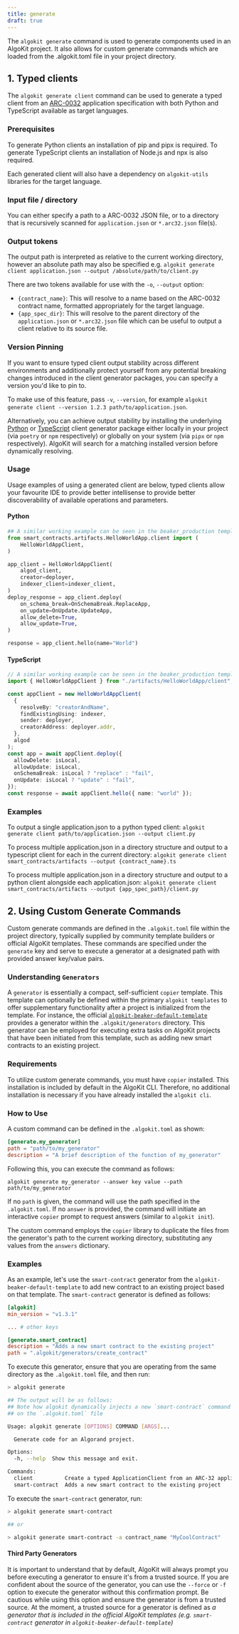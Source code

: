 ```yaml
---
title: generate
draft: true
---
```


The `algokit generate` command is used to generate components used in an AlgoKit project. It also allows for custom generate commands which are loaded from the .algokit.toml file in your project directory.

## 1. Typed clients

The `algokit generate client` command can be used to generate a typed client from an [ARC-0032](https://arc.algorand.foundation/ARCs/arc-0032) application specification with both Python and TypeScript available as target languages.

### Prerequisites

To generate Python clients an installation of pip and pipx is required.
To generate TypeScript clients an installation of Node.js and npx is also required.

Each generated client will also have a dependency on `algokit-utils` libraries for the target language.

### Input file / directory

You can either specify a path to a ARC-0032 JSON file, or to a directory that is recursively scanned for `application.json` or `*.arc32.json` file(s).

### Output tokens

The output path is interpreted as relative to the current working directory, however an absolute path may also be specified e.g.
`algokit generate client application.json --output /absolute/path/to/client.py`

There are two tokens available for use with the `-o`, `--output` option:

- `{contract_name}`: This will resolve to a name based on the ARC-0032 contract name, formatted appropriately for the target language.
- `{app_spec_dir}`: This will resolve to the parent directory of the `application.json` or `*.arc32.json` file which can be useful to output a client relative to its source file.

### Version Pinning

If you want to ensure typed client output stability across different environments and additionally protect yourself from any potential breaking changes introduced in the client generator packages, you can specify a version you'd like to pin to.

To make use of this feature, pass `-v`, `--version`, for example `algokit generate client --version 1.2.3 path/to/application.json`.

Alternatively, you can achieve output stability by installing the underlying [Python](https://github.com/algorandfoundation/algokit-client-generator-py) or [TypeScript](https://github.com/algorandfoundation/algokit-client-generator-ts) client generator package either locally in your project (via `poetry` or `npm` respectively) or globally on your system (via `pipx` or `npm` respectively). AlgoKit will search for a matching installed version before dynamically resolving.

### Usage

Usage examples of using a generated client are below, typed clients allow your favourite IDE to provide better intellisense to provide better discoverability
of available operations and parameters.

#### Python

```python
## A similar working example can be seen in the beaker_production template, when using Python deployment
from smart_contracts.artifacts.HelloWorldApp.client import (
    HelloWorldAppClient,
)

app_client = HelloWorldAppClient(
    algod_client,
    creator=deployer,
    indexer_client=indexer_client,
)
deploy_response = app_client.deploy(
    on_schema_break=OnSchemaBreak.ReplaceApp,
    on_update=OnUpdate.UpdateApp,
    allow_delete=True,
    allow_update=True,
)

response = app_client.hello(name="World")
```

#### TypeScript

```typescript
// A similar working example can be seen in the beaker_production template, when using TypeScript deployment
import { HelloWorldAppClient } from "./artifacts/HelloWorldApp/client";

const appClient = new HelloWorldAppClient(
  {
    resolveBy: "creatorAndName",
    findExistingUsing: indexer,
    sender: deployer,
    creatorAddress: deployer.addr,
  },
  algod
);
const app = await appClient.deploy({
  allowDelete: isLocal,
  allowUpdate: isLocal,
  onSchemaBreak: isLocal ? "replace" : "fail",
  onUpdate: isLocal ? "update" : "fail",
});
const response = await appClient.hello({ name: "world" });
```

### Examples

To output a single application.json to a python typed client:
`algokit generate client path/to/application.json --output client.py`

To process multiple application.json in a directory structure and output to a typescript client for each in the current directory:
`algokit generate client smart_contracts/artifacts --output {contract_name}.ts`

To process multiple application.json in a directory structure and output to a python client alongside each application.json:
`algokit generate client smart_contracts/artifacts --output {app_spec_path}/client.py`

## 2. Using Custom Generate Commands

Custom generate commands are defined in the `.algokit.toml` file within the project directory, typically supplied by community template builders or official AlgoKit templates. These commands are specified under the `generate` key and serve to execute a generator at a designated path with provided answer key/value pairs.

### Understanding `Generators`

A `generator` is essentially a compact, self-sufficient `copier` template. This template can optionally be defined within the primary `algokit templates` to offer supplementary functionality after a project is initialized from the template. For instance, the official [`algokit-beaker-default-template`](https://github.com/algorandfoundation/algokit-beaker-default-template/tree/main/template_content) provides a generator within the `.algokit/generators` directory. This generator can be employed for executing extra tasks on AlgoKit projects that have been initiated from this template, such as adding new smart contracts to an existing project.

### Requirements

To utilize custom generate commands, you must have `copier` installed. This installation is included by default in the AlgoKit CLI. Therefore, no additional installation is necessary if you have already installed the `algokit cli`.

### How to Use

A custom command can be defined in the `.algokit.toml` as shown:

```toml
[generate.my_generator]
path = "path/to/my_generator"
description = "A brief description of the function of my_generator"
```

Following this, you can execute the command as follows:

`algokit generate my_generator --answer key value --path path/to/my_generator`

If no `path` is given, the command will use the path specified in the `.algokit.toml`. If no `answer` is provided, the command will initiate an interactive `copier` prompt to request answers (similar to `algokit init`).

The custom command employs the `copier` library to duplicate the files from the generator's path to the current working directory, substituting any values from the `answers` dictionary.

### Examples

As an example, let's use the `smart-contract` generator from the `algokit-beaker-default-template` to add new contract to an existing project based on that template. The `smart-contract` generator is defined as follows:

```toml
[algokit]
min_version = "v1.3.1"

... # other keys

[generate.smart_contract]
description = "Adds a new smart contract to the existing project"
path = ".algokit/generators/create_contract"
```

To execute this generator, ensure that you are operating from the same directory as the `.algokit.toml` file, and then run:

```bash
> algokit generate

## The output will be as follows:
## Note how algokit dynamically injects a new `smart-contract` command based
## on the `.algokit.toml` file

Usage: algokit generate [OPTIONS] COMMAND [ARGS]...

  Generate code for an Algorand project.

Options:
  -h, --help  Show this message and exit.

Commands:
  client          Create a typed ApplicationClient from an ARC-32 application.json
  smart-contract  Adds a new smart contract to the existing project
```

To execute the `smart-contract` generator, run:

```bash
> algokit generate smart-contract

## or

> algokit generate smart-contract -a contract_name "MyCoolContract"
```

#### Third Party Generators

It is important to understand that by default, AlgoKit will always prompt you before executing a generator to ensure it's from a trusted source. If you are confident about the source of the generator, you can use the `--force` or `-f` option to execute the generator without this confirmation prompt. Be cautious while using this option and ensure the generator is from a trusted source. At the moment, a trusted source for a generator is defined as _a generator that is included in the official AlgoKit templates (e.g. `smart-contract` generator in `algokit-beaker-default-template`)_
